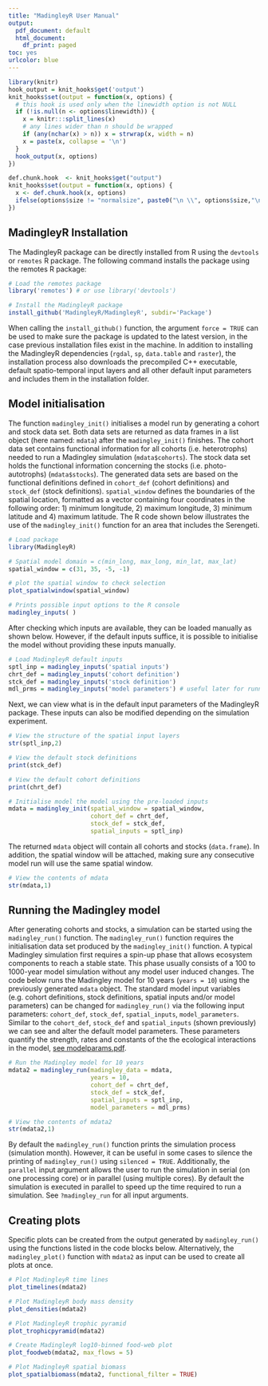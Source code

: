 ```yaml
---
title: "MadingleyR User Manual"
output:
  pdf_document: default
  html_document:
    df_print: paged
toc: yes
urlcolor: blue
---
```


```r
library(knitr)
hook_output = knit_hooks$get('output')
knit_hooks$set(output = function(x, options) {
  # this hook is used only when the linewidth option is not NULL
  if (!is.null(n <- options$linewidth)) {
    x = knitr:::split_lines(x)
    # any lines wider than n should be wrapped
    if (any(nchar(x) > n)) x = strwrap(x, width = n)
    x = paste(x, collapse = '\n')
  }
  hook_output(x, options)
})

def.chunk.hook  <- knit_hooks$get("output")
knit_hooks$set(output = function(x, options) {
  x <- def.chunk.hook(x, options)
  ifelse(options$size != "normalsize", paste0("\n \\", options$size,"\n\n", x, "\n\n \\normalsize"), x)
})
```

## MadingleyR Installation

The MadingleyR package can be directly installed from R using the ```devtools``` or ```remotes``` R package. The following command installs the package using the remotes R package:

```r
# Load the remotes package
library('remotes') # or use library('devtools')

# Install the MadingleyR package
install_github('MadingleyR/MadingleyR', subdir='Package')
```

When calling the ```install_github()``` function, the argument ```force = TRUE``` can be used to make sure the package is updated to the latest version, in the case previous installation files exist in the machine. In addition to installing the MadingleyR dependencies (```rgdal```, ```sp```, ```data.table``` and ```raster```), the installation process also downloads the precompiled C++ executable, default spatio-temporal input layers and all other default input parameters and includes them in the installation folder.

\pagebreak

## Model initialisation

The function ```madingley_init()``` initialises a model run by generating a cohort and stock data set. Both data sets are returned as data frames in a list object (here named: ```mdata```) after the ```madingley_init()``` finishes. The cohort data set contains functional information for all cohorts (i.e. heterotrophs) needed to run a Madingley simulation (```mdata$cohorts```). The stock data set holds the functional information concerning the stocks (i.e. photo-autotrophs) (```mdata$stocks```). The generated data sets are based on the functional definitions defined in ```cohort_def``` (cohort definitions) and ```stock_def``` (stock definitions). ```spatial_window``` defines the boundaries of the spatial location, formatted as a vector containing four coordinates in the following order: 1) minimum longitude, 2) maximum longitude, 3) minimum latitude and 4) maximum latitude. The R code shown below illustrates the use of the ```madingley_init()``` function for an area that includes the Serengeti. 

```r
# Load package
library(MadingleyR)

# Spatial model domain = c(min_long, max_long, min_lat, max_lat)
spatial_window = c(31, 35, -5, -1)

# plot the spatial window to check selection
plot_spatialwindow(spatial_window)
```
\pagebreak

```r
# Prints possible input options to the R console
madingley_inputs( ) 
```

After checking which inputs are available, they can be loaded manually as shown below. However, if the default inputs suffice, it is possible to initialise the model without providing these inputs manually.

```r
# Load MadingleyR default inputs
sptl_inp = madingley_inputs('spatial inputs')
chrt_def = madingley_inputs('cohort definition')
stck_def = madingley_inputs('stock definition')
mdl_prms = madingley_inputs('model parameters') # useful later for running the model
```

Next, we can view what is in the default input parameters of the MadingleyR package. These inputs can also be modified depending on the simulation experiment.

```r
# View the structure of the spatial input layers
str(sptl_inp,2)

# View the default stock definitions
print(stck_def)
```

\pagebreak

```r
# View the default cohort definitions
print(chrt_def)
```

\pagebreak


```r
# Initialise model the model using the pre-loaded inputs
mdata = madingley_init(spatial_window = spatial_window,
                       cohort_def = chrt_def,
                       stock_def = stck_def,
                       spatial_inputs = sptl_inp)
```

The returned ```mdata``` object will contain all cohorts and stocks (```data.frame```). In addition, the spatial window will be attached, making sure any consecutive model run will use the same spatial window.

```r
# View the contents of mdata
str(mdata,1)
```

\pagebreak

## Running the Madingley model

After generating cohorts and stocks, a simulation can be started using the ```madingley_run()``` function. The ```madingley_run()``` function requires the initialisation data set produced by the ```madingley_init()``` function. A typical Madingley simulation first requires a spin-up phase that allows ecosystem components to reach a stable state. This phase usually consists of a 100 to 1000-year model simulation without any model user induced changes. The code below runs the Madingley model for 10 years (```years = 10```) using the previously generated ```mdata``` object. The standard model input variables (e.g. cohort definitions, stock definitions, spatial inputs and/or model parameters) can be changed for ```madingley_run()``` via the following input parameters: ```cohort_def```, ```stock_def```, ```spatial_inputs```, ```model_parameters```. Similar to the ```cohort_def```, ```stock_def``` and ```spatial_inputs``` (shown previously) we can see and alter the default model parameters. These parameters quantify the strength, rates and constants of the the ecological interactions in the model, [see modelparams.pdf](https://madingleyr.github.io/MadingleyR/Vignette/modelparams.pdf).

```r
# Run the Madingley model for 10 years
mdata2 = madingley_run(madingley_data = mdata, 
                       years = 10, 
                       cohort_def = chrt_def, 
                       stock_def = stck_def, 
                       spatial_inputs = sptl_inp, 
                       model_parameters = mdl_prms)

# View the contents of mdata2
str(mdata2,1)
```

By default the ```madingley_run()``` function prints the simulation process (simulation month). However, it can be useful in some cases to silence the printing of ```madingley_run()``` using ```silenced = TRUE```. Additionally, the ```parallel``` input argument allows the user to run the simulation in serial (on one processing core) or in parallel (using multiple cores). By default the simulation is executed in parallel to speed up the time required to run a simulation. See ```?madingley_run``` for all input arguments.


\pagebreak

## Creating plots

Specific plots can be created from the output generated by ```madingley_run()``` using the functions listed in the code blocks below. Alternatively, the ```madingley_plot()``` function with ```mdata2``` as input can be used to create all plots at once.

```r
# Plot MadingleyR time lines
plot_timelines(mdata2)
```
\pagebreak

```r
# Plot MadingleyR body mass density
plot_densities(mdata2)
```
\pagebreak

```r
# Plot MadingleyR trophic pyramid
plot_trophicpyramid(mdata2)
```

\pagebreak

```r
# Create MadingleyR log10-binned food-web plot
plot_foodweb(mdata2, max_flows = 5)
```

\pagebreak

```r
# Plot MadingleyR spatial biomass
plot_spatialbiomass(mdata2, functional_filter = TRUE)
```




